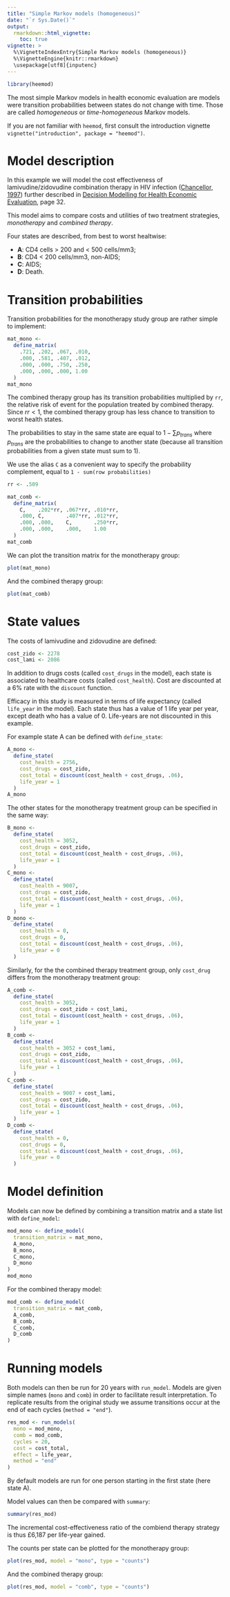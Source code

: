 ```yaml
---
title: "Simple Markov models (homogeneous)"
date: "`r Sys.Date()`"
output:
  rmarkdown::html_vignette:
    toc: true
vignette: >
  %\VignetteIndexEntry{Simple Markov models (homogeneous)}
  %\VignetteEngine{knitr::rmarkdown}
  \usepackage[utf8]{inputenc}
---
```


```r
library(heemod)
```

The most simple Markov models in health economic evaluation are models were transition probabilities between states do not change with time. Those are called *homogeneous* or *time-homogeneous* Markov models.

If you are not familiar with `heemod`, first consult the introduction vignette `vignette("introduction", package = "heemod")`.

# Model description

In this example we will model the cost effectiveness of lamivudine/zidovudine combination therapy in HIV infection ([Chancellor, 1997](https://www.ncbi.nlm.nih.gov/pubmed/10169387)) further described in [Decision Modelling for Health Economic Evaluation](http://ukcatalogue.oup.com/product/9780198526629.do), page 32.

This model aims to compare costs and utilities of two treatment strategies, *monotherapy* and *combined therapy*.

Four states are described, from best to worst healtwise:

  * __A__: CD4 cells > 200 and < 500 cells/mm3;
  * __B__: CD4 < 200 cells/mm3, non-AIDS;
  * __C__: AIDS;
  * __D__: Death.

# Transition probabilities

Transition probabilities for the monotherapy study group are rather simple to implement:

```r
mat_mono <-
  define_matrix(
    .721, .202, .067, .010,
    .000, .581, .407, .012,
    .000, .000, .750, .250,
    .000, .000, .000, 1.00
  )
mat_mono
```

The combined therapy group has its transition probabilities multiplied by `rr`, the relative risk of event for the population treated by combined therapy. Since $rr < 1$, the combined therapy group has less chance to transition to worst health states.

The probabilities to stay in the same state are equal to $1 - \sum p_{trans}$ where $p_{trans}$ are the probabilities to change to another state (because all transition probabilities from a given state must sum to 1).

We use the alias `C` as a convenient way to specify the probability complement, equal to `1 - sum(row probabilities)`

```r
rr <- .509

mat_comb <-
  define_matrix(
    C,    .202*rr, .067*rr, .010*rr,
    .000, C,       .407*rr, .012*rr,
    .000, .000,    C,       .250*rr,
    .000, .000,    .000,    1.00
  )
mat_comb
```

We can plot the transition matrix for the monotherapy group:

```r
plot(mat_mono)
```

And the combined therapy group:

```r
plot(mat_comb)
```


# State values

The costs of lamivudine and zidovudine are defined:

```r
cost_zido <- 2278
cost_lami <- 2086
```

In addition to drugs costs (called `cost_drugs` in the model), each state is associated to healthcare costs (called `cost_health`). Cost are discounted at a 6% rate with the `discount` function.

Efficacy in this study is measured in terms of life expectancy (called `life_year` in the model). Each state thus has a value of 1 life year per year, except death who has a value of 0. Life-years are not discounted in this example.

For example state A can be defined with `define_state`:

```r
A_mono <-
  define_state(
    cost_health = 2756,
    cost_drugs = cost_zido,
    cost_total = discount(cost_health + cost_drugs, .06),
    life_year = 1
  )
A_mono
```

The other states for the monotherapy treatment group can be specified in the same way:

```r
B_mono <-
  define_state(
    cost_health = 3052,
    cost_drugs = cost_zido,
    cost_total = discount(cost_health + cost_drugs, .06),
    life_year = 1
  )
C_mono <-
  define_state(
    cost_health = 9007,
    cost_drugs = cost_zido,
    cost_total = discount(cost_health + cost_drugs, .06),
    life_year = 1
  )
D_mono <-
  define_state(
    cost_health = 0,
    cost_drugs = 0,
    cost_total = discount(cost_health + cost_drugs, .06),
    life_year = 0
  )
```

Similarly, for the the combined therapy treatment group, only `cost_drug` differs from the monotherapy treatment group:

```r
A_comb <-
  define_state(
    cost_health = 3052,
    cost_drugs = cost_zido + cost_lami,
    cost_total = discount(cost_health + cost_drugs, .06),
    life_year = 1
  )
B_comb <-
  define_state(
    cost_health = 3052 + cost_lami,
    cost_drugs = cost_zido,
    cost_total = discount(cost_health + cost_drugs, .06),
    life_year = 1
  )
C_comb <-
  define_state(
    cost_health = 9007 + cost_lami,
    cost_drugs = cost_zido,
    cost_total = discount(cost_health + cost_drugs, .06),
    life_year = 1
  )
D_comb <-
  define_state(
    cost_health = 0,
    cost_drugs = 0,
    cost_total = discount(cost_health + cost_drugs, .06),
    life_year = 0
  )
```

# Model definition

Models can now be defined by combining a transition matrix and a state list with `define_model`:

```r
mod_mono <- define_model(
  transition_matrix = mat_mono,
  A_mono,
  B_mono,
  C_mono,
  D_mono
)
mod_mono
```

For the combined therapy model:

```r
mod_comb <- define_model(
  transition_matrix = mat_comb,
  A_comb,
  B_comb,
  C_comb,
  D_comb
)
```

# Running models

Both models can then be run for 20 years with `run_model`. Models are given simple names (`mono` and `comb`) in order to facilitate result interpretation. To replicate results from the original study we assume transitions occur at the end of each cycles (`method = "end"`).

```r
res_mod <- run_models(
  mono = mod_mono,
  comb = mod_comb,
  cycles = 20,
  cost = cost_total,
  effect = life_year,
  method = "end"
)
```

By default models are run for one person starting in the first state (here state A).

Model values can then be compared with `summary`:

```r
summary(res_mod)
```

The incremental cost-effectiveness ratio of the combiend therapy strategy is thus £6,187 per life-year gained.

The counts per state can be plotted for the monotherapy group:

```r
plot(res_mod, model = "mono", type = "counts")
```

And the combined therapy group:

```r
plot(res_mod, model = "comb", type = "counts")
```

